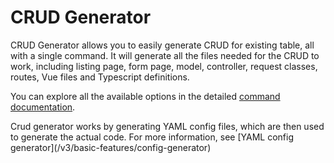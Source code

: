 
# CRUD Generator

CRUD Generator allows you to easily generate CRUD for existing table, all with a single command. It will generate all the files needed for the CRUD to work, including listing page, form page, model, controller, request classes, routes, Vue files and Typescript definitions.

You can explore all the available options in the detailed [command documentation](/v3/commands/crud-generator-command).

<Callout>
    Crud generator works by generating YAML config files, which are then used to generate the actual code. For more information, see [YAML config generator](/v3/basic-features/config-generator)
</Callout>
